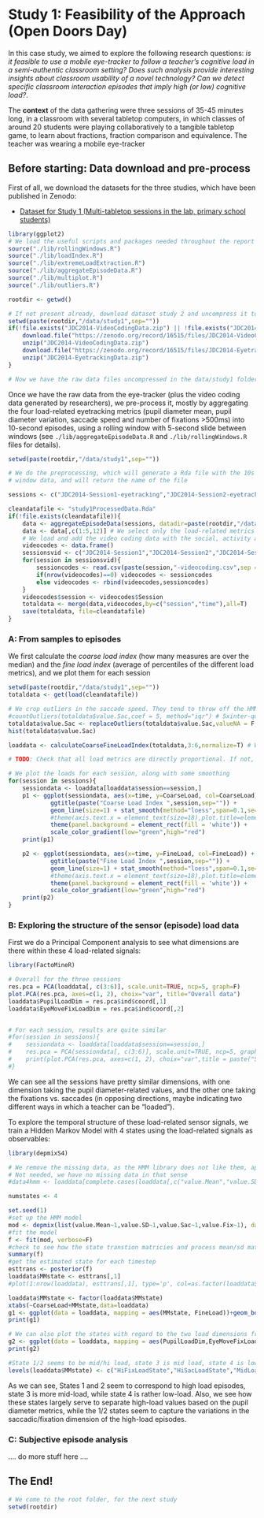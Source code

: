 # Study 1: Feasibility of the Approach (Open Doors Day)

In this case study, we aimed to explore the following research questions: _is it feasible to use a mobile eye-tracker to follow a teacher's cognitive load in a semi-authentic classroom setting? Does such analysis provide interesting insights about classroom usability of a novel technology? Can we detect specific classroom interaction episodes that imply high (or low) cognitive load?_.

The **context** of the data gathering were three sessions of 35-45 minutes long, in a classroom with several tabletop computers, in which classes of around 20 students were playing collaboratively to a tangible tabletop game, to learn about fractions, fraction comparison and equivalence. The teacher was wearing a mobile eye-tracker

## Before starting: Data download and pre-process

First of all, we download the datasets for the three studies, which have been published in Zenodo: 

* [Dataset for Study 1 (Multi-tabletop sessions in the lab, primary school students)](https://zenodo.org/record/16515)

```r
library(ggplot2)
# We load the useful scripts and packages needed throughout the report
source("./lib/rollingWindows.R")
source("./lib/loadIndex.R")
source("./lib/extremeLoadExtraction.R")
source("./lib/aggregateEpisodeData.R")
source("./lib/multiplot.R")
source("./lib/outliers.R")

rootdir <- getwd()

# If not present already, download dataset study 2 and uncompress it to Study2/
setwd(paste(rootdir,"/data/study1",sep=""))
if(!file.exists("JDC2014-VideoCodingData.zip") || !file.exists("JDC2014-EyetrackingData.zip")){
    download.file("https://zenodo.org/record/16515/files/JDC2014-VideoCodingData.zip", destfile="JDC2014-VideoCodingData.zip", method="curl")
    unzip("JDC2014-VideoCodingData.zip")
    download.file("https://zenodo.org/record/16515/files/JDC2014-EyetrackingData.zip", destfile="JDC2014-EyetrackingData.zip", method="curl")
    unzip("JDC2014-EyetrackingData.zip")
} 

# Now we have the raw data files uncompressed in the data/study1 folder
```

Once we have the raw data from the eye-tracker (plus the video coding data generated by researchers), we pre-process it, mostly by aggregating the four load-related eyetracking metrics (pupil diameter mean, pupil diameter variation, saccade speed and number of fixations >500ms) into 10-second episodes, using a rolling window with 5-second slide between windows (see ```./lib/aggregateEpisodeData.R``` and ```./lib/rollingWindows.R``` files for details).

```r
setwd(paste(rootdir,"/data/study1",sep=""))

# We do the preprocessing, which will generate a Rda file with the 10s
# window data, and will return the name of the file

sessions <- c("JDC2014-Session1-eyetracking","JDC2014-Session2-eyetracking","JDC2014-Session3-eyetracking")

cleandatafile <- "study1ProcessedData.Rda"
if(!file.exists(cleandatafile)){
    data <- aggregateEpisodeData(sessions, datadir=paste(rootdir,"/data/study1",sep=""), initendtimes=NULL, SEPARATOR=",") # For this study the raw data is comma-separated!
    data <- data[,c(1:5,12)] # We select only the load-related metrics
    # We load and add the video coding data with the social, activity and main gaze focus dimensions
    videocodes <- data.frame()
    sessionsvid <- c("JDC2014-Session1","JDC2014-Session2","JDC2014-Session3") # For some reason, the filenames for the videocoding are not consistent with the previous session labels
    for(session in sessionsvid){
        sessioncodes <- read.csv(paste(session,"-videocoding.csv",sep = ""), sep=",")
        if(nrow(videocodes)==0) videocodes <- sessioncodes
        else videocodes <- rbind(videocodes,sessioncodes)
    }
    videocodes$session <- videocodes$Session
    totaldata <- merge(data,videocodes,by=c("session","time"),all=T)
    save(totaldata, file=cleandatafile)
}

```

### A: From samples to episodes

We first calculate the _coarse load index_ (how many measures are over the median) and the _fine load index_ (average of percentiles of the different load metrics), and we plot them for each session

```r
setwd(paste(rootdir,"/data/study1",sep=""))
totaldata <- get(load(cleandatafile))

# We crop outliers in the saccade speed. They tend to throw off the HMM and PCA calculations
#countOutliers(totaldata$value.Sac,coef = 5, method="iqr") # 5xinter-quartile range
totaldata$value.Sac <- replaceOutliers(totaldata$value.Sac,valueNA = F,coef = 5, method="iqr")
hist(totaldata$value.Sac)

loaddata <- calculateCoarseFineLoadIndex(totaldata,3:6,normalize=T) # We ensure that the values are normalized for those of the first window in which little load is assumed (just putting the eyetracker on)

# TODO: Check that all load metrics are directly proportional. If not, we need to introduce a modification in the calculations of load

# We plot the loads for each session, along with some smoothing
for(session in sessions){
    sessiondata <- loaddata[loaddata$session==session,]
    p1 <- ggplot(sessiondata, aes(x=time, y=CoarseLoad, col=CoarseLoad)) + 
            ggtitle(paste("Coarse Load Index ",session,sep="")) + 
            geom_line(size=1) + stat_smooth(method="loess",span=0.1,se=F) +
            #theme(axis.text.x = element_text(size=18),plot.title=element_text(size=20, face="bold"),axis.title=element_text(size=18),panel.background = element_rect(fill = 'white')) +
            theme(panel.background = element_rect(fill = 'white')) +
            scale_color_gradient(low="green",high="red")
    print(p1)

    p2 <- ggplot(sessiondata, aes(x=time, y=FineLoad, col=FineLoad)) + 
            ggtitle(paste("Fine Load Index ",session,sep="")) + 
            geom_line(size=1) + stat_smooth(method="loess",span=0.1,se=F) +
            #theme(axis.text.x = element_text(size=18),plot.title=element_text(size=20, face="bold"),axis.title=element_text(size=18),panel.background = element_rect(fill = 'white')) +
            theme(panel.background = element_rect(fill = 'white')) +
            scale_color_gradient(low="green",high="red")
    print(p2)
}
```

### B: Exploring the structure of the sensor (episode) load data 

First we do a Principal Component analysis to see what dimensions are there within these 4 load-related signals:

```r

library(FactoMineR)

# Overall for the three sessions
res.pca = PCA(loaddata[, c(3:6)], scale.unit=TRUE, ncp=5, graph=F)
plot.PCA(res.pca, axes=c(1, 2), choix="var", title="Overall data")
loaddata$PupilLoadDim = res.pca$ind$coord[,1]
loaddata$EyeMoveFixLoadDim = res.pca$ind$coord[,2]


# For each session, results are quite similar
#for(session in sessions){
#    sessiondata <- loaddata[loaddata$session==session,]
#    res.pca = PCA(sessiondata[, c(3:6)], scale.unit=TRUE, ncp=5, graph=F)
#    print(plot.PCA(res.pca, axes=c(1, 2), choix="var",title = paste("Session",session)))
#}
```

We can see all the sessions have pretty similar dimensions, with one dimension taking the pupil diameter-related values, and the other one taking the fixations vs. saccades (in opposing directions, maybe indicating two different ways in which a teacher can be "loaded").

To explore the temporal structure of these load-related sensor signals, we train a Hidden Markov Model with 4 states using the load-related signals as observables:

```r
library(depmixS4)

# We remove the missing data, as the HMM library does not like them, apparently
# Not needed, we have no missing data in that sense
#data4hmm <- loaddata[complete.cases(loaddata[,c("value.Mean","value.SD","value.Sac","value.Fix")]),]

numstates <- 4

set.seed(1)
#set up the HMM model
mod <- depmix(list(value.Mean~1,value.SD~1,value.Sac~1,value.Fix~1), data=loaddata, nstates=numstates, family=list(gaussian(),gaussian(),gaussian(),poisson()),ntimes=summary(as.factor(loaddata$session)), verbose=F)
#fit the model 
f <- fit(mod, verbose=F)
#check to see how the state transtion matricies and process mean/sd matches our sample data
summary(f)
#get the estimated state for each timestep 
esttrans <- posterior(f)
loaddata$MMstate <- esttrans[,1]
#plot(1:nrow(loaddata), esttrans[,1], type='p', col=as.factor(loaddata$session), main=paste('Estimated state',numstates))

loaddata$MMstate <- factor(loaddata$MMstate)
xtabs(~CoarseLoad+MMstate,data=loaddata)
g1 <- ggplot(data = loaddata, mapping = aes(MMstate, FineLoad))+geom_boxplot(aes(fill=MMstate))+geom_jitter()
print(g1)

# We can also plot the states with regard to the two load dimensions from the PCA
g2 <- ggplot(data = loaddata, mapping = aes(PupilLoadDim,EyeMoveFixLoadDim)) + geom_point(aes(col=MMstate)) + xlim(-4,4) + ylim(-5,5)
print(g2)

#State 1/2 seems to be mid/hi load, state 3 is mid load, state 4 is low-load
levels(loaddata$MMstate) <- c("HiFixLoadState","HiSacLoadState","MidLoadState","LowLoadState")

```

As we can see, States 1 and 2 seem to correspond to high load episodes, state 3 is more mid-load, while state 4 is rather low-load. Also, we see how these states largely serve to separate high-load values based on the pupil diameter metrics, while the 1/2 states seem to capture the variations in the saccadic/fixation dimension of the high-load episodes.

### C: Subjective episode analysis

.... do more stuff here ....



## The End!

```r
# We come to the root folder, for the next study
setwd(rootdir)
```
